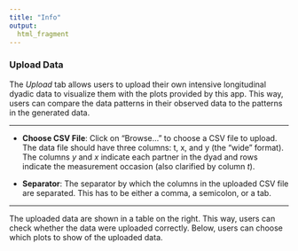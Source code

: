 ```yaml
---
title: "Info"
output: 
  html_fragment
---
```


### Upload Data

The *Upload* tab allows users to upload their own intensive longitudinal dyadic data to visualize them with the plots provided by this app. This way, users can compare the data patterns in their observed data to the patterns in the generated data.

***

* **Choose CSV File**: Click on "Browse..." to choose a CSV file to upload. The data file should have three columns: t, x, and y (the "wide" format). The columns *y* and *x* indicate each partner in the dyad and rows indicate the measurement occasion (also clarified by column *t*).

* **Separator**: The separator by which the columns in the uploaded CSV file are separated. This has to be either a comma, a semicolon, or a tab.

***

The uploaded data are shown in a table on the right. This way, users can check whether the data were uploaded correctly. Below, users can choose which plots to show of the uploaded data.